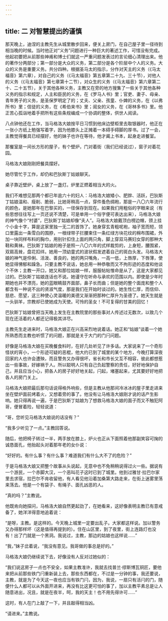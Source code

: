 ```yaml
---
---
---
```

title: 二 对智慧提出的谨慎
---




那天晚上，迪涅的主教先生从城里散步回来，便关上房门，在自己屋子里一径待到相当晚的时候。当时他正对“义务”问题进行一种巨大的著述工作，可惜没有完成。他起初要把从前那些神甫和博士们就这一严重问题发表过的言论细心清理出来。他的著作分两部分；第一部分是大众的义务，第二部分是各个阶层中个人的义务。大众的义务是重要义务。共分四种。根据圣马太的指示，分作对天主的义务（《马太福音》第六章），对自己的义务（《马太福音》第五章第二十九、三十节），对他人的义务（《马太福音》第七章第十二节），对众生的义务（《马太福音》第六章第二十、二十五节），关于其他各种义务，主教又在旁的地方搜集了一些关于其他各种义务的指示和规定，人主和臣民的义务，在《罗马人书》里；官吏、妻子、母亲、青年男子的义务，是圣保罗明定了的；丈夫、父亲、孩童、仆婢的义务，在《以弗所书》里；信徒的义务，在《希伯来书》里；闺女的义务，在《哥林多书》里。他正苦心孤诣地着手把所有这些条规编成一个协调的整体，供世人阅读。

八点钟他还在工作，当马格洛大娘按平日习惯到他床边壁柜里去取银器时，他正在一张小方纸上勉强写着字，因为他膝头上正摊着一本碍手碍脚的厚书。过了一会，主教觉得餐具已经摆好，他的妹子也许在等待，他才阖上书本，起身走进餐室。

那餐室是一间长方形的屋子，有个壁炉，门对着街（我们已经说过），窗子对着花园。

马格洛大娘刚刚把餐具摆好。

她尽管忙于工作，却仍和巴狄斯丁姑娘聊天。

桌子靠近壁炉，桌上放了一盏灯。炉里正燃着相当大的火。

我们不难想见那两个都已年逾六十的妇人：马格洛大娘矮小、肥胖、活跃，巴狄斯丁姑娘温和、瘦削、脆弱，比她哥稍高一点，穿件蚤色绸袍，那是一八〇六年流行的颜色，是她那年在巴黎买的，一径保存到现在。如果我们用粗俗的字眼来说（有些思想往往写上一页还说不清楚，可是单用一个俗字便可表达出来），马格洛大娘的神气像个“村婆”，巴狄斯丁姑娘却像“夫人”。马格洛大娘戴顶白楞边帽，颈上挂个小金十字，算是这家里独一无二的首饰了。她身穿玄青粗呢袍，袖子宽而短，领口里露出一条雪白的围脖，一根绿带子拦腰束住一条红绿方块花纹的棉布围裙，外加一块同样布料的胸巾，用别针扣住上面的两只角，脚上穿双马赛妇女穿的那种大鞋和黄袜。巴狄斯丁姑娘的袍子是照一八〇六年的式样裁剪的，上身短，腰围紧，双肩高耸，盘花扣绊。她用一顶幼童式的波状假发遮着自己的斑白头发。马格洛大娘的神气是伶俐、活泼、善良的，她的两只嘴角，一高一低，上唇厚，下唇薄，使她显得怫郁和躁急。只要主教不说话，她总用一种恭敬而又不拘形迹的态度和他谈个不休；主教一开口，她又和那位姑娘一样，服服帖帖惟命是从了，这是大家都见过的。巴狄斯丁姑娘连话也不说。她谨守在听命与承欢的范围以内。即使是少年时期她也并不漂亮，她的蓝眼睛鼓齐面部，鼻子长而曲；但是她的整个面庞和整个人都含有一种说不出的贤淑气度，那是我们在开始时谈过的。她生性仁厚，而信仰、慈悲、愿望，这三种使心灵温暖的美德又渐渐把那种仁厚升为圣德了。她天生就是一头驯羊，宗教却已使她成为天使。可怜的圣女！不可复得的甘美的回忆！

巴狄斯丁姑娘曾把当天晚上发生在主教院里的那些事对人传述过无数次，以致几个现在还活着的人都还记得极其详尽。

主教先生走进来时，马格洛大娘正在兴高采烈地说着话。她正和“姑娘”谈着一个她所熟悉而主教也听惯了的问题，那就是关于大门的门闩问题。

好像是马格洛大娘在买晚餐食料时，在好几处听见了许多话。大家说来了一个奇形怪状的宵小，一个形迹可疑的恶棍，他大约已到了城里的某个地方，今晚打算深夜回家的人也许会遭殃，而且警务又办得很坏，省长和市长又互不相容，彼此都想惹出一些事故，好嫁祸于人。所以聪明人只有自己负起警察的责任，好好地保护自己，并且应当小心，把各人的房子好好地关起，闩起，堵塞起来，尤其要好好地把各人的房门关上。

马格洛大娘把最后那句话说得格外响些，但是主教从他那间冷冰冰的屋子里走进来坐在壁炉面前烤着火，又想着旁的事了。他没有让马格洛大娘刚才说的话产生影响。她只得再说一遍，于是巴狄斯丁姑娘为了想救马格洛大娘的面子而又不触犯阿哥，便冒着险，轻轻说道：

“哥，您听见马格洛大娘说的话没有？”

“我多少听见了一点。”主教回答说。

随后，他把椅子转过一半，两手放在膝上，炉火也正从下面照着他那副笑容可掬的诚恳面孔，他抬起头对着那年老的女仆说：

“好好的。有什么事？有什么事？难道我们有什么大不了的危险？”

于是马格洛大娘又把整个故事从头说起，无意中也不免稍稍说得过火一些。据说有一个游民，一个赤脚大汉，一个恶叫花子这时已到了城里。他到过雅甘·拉巴尔家里去求宿，拉巴尔不肯收留他，有人看见他沿着加桑第大路走来，在街上迷雾里荡来荡去。他是一个有袋子、有绳子、面孔凶恶的人。

“真的吗？”主教说。

他既肯向她探问，马格洛大娘自然更起劲了，在她看来，这好像表明主教已有意戒备了，她洋洋得意地追着说：

“是呀，主教。是这样的。今天晚上城里一定要出乱子。大家都这样说。加以警务又办得那样坏（这是值得再提到的）。住在山区里，到了夜里，街上连路灯也没有！出了门就是一个黑洞。我说过，主教，那边的姑娘也这样说……”

“我，”妹子岔着说，“我没有意见。我哥做的事总是好的。”

马格洛大娘仍继续说下去，好像没有人反对过她似的：

“我们说这房子一点也不安全，如果主教准许，我就去找普兰·缪斯博瓦铜匠，要他来把从前那些铁门闩重新装上去，那些东西都在，不过是一分钟的事，我还要说，主教，就是为了今天这一夜也应当有铁门闩，因为，我说，一扇只有活闩的门，随便什么人都可以从外面开进来，再没有比这更可怕的事了，加以主教平素总是让人随意进出，况且，就是在夜半，呵，我的天主！也不用先得许可……”

这时，有人在门上敲了一下，并且敲得相当凶。

“请进来。”主教说。